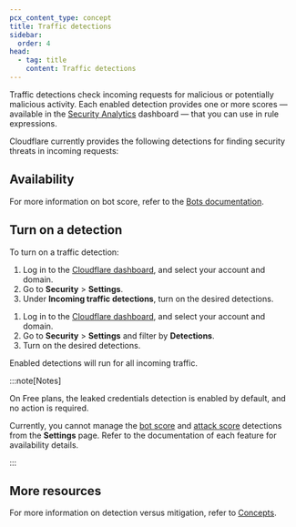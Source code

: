 ```yaml
---
pcx_content_type: concept
title: Traffic detections
sidebar:
  order: 4
head:
  - tag: title
    content: Traffic detections
---
```



Traffic detections check incoming requests for malicious or potentially malicious activity. Each enabled detection provides one or more scores — available in the [Security Analytics](/waf/analytics/security-analytics/) dashboard — that you can use in rule expressions.

Cloudflare currently provides the following detections for finding security threats in incoming requests:

<DirectoryListing />

## Availability

<FeatureTable id="security.waf_b_detections" />

For more information on bot score, refer to the [Bots documentation](/bots/concepts/bot-score/).

## Turn on a detection

To turn on a traffic detection:

<Tabs syncKey="dashNewNav"> <TabItem label="Old dashboard">

1. Log in to the [Cloudflare dashboard](https://dash.cloudflare.com/), and select your account and domain.
2. Go to **Security** > **Settings**.
3. Under **Incoming traffic detections**, turn on the desired detections.

</TabItem> <TabItem label="New dashboard" icon="rocket">

1. Log in to the [Cloudflare dashboard](https://dash.cloudflare.com/), and select your account and domain.
2. Go to **Security** > **Settings** and filter by **Detections**.
3. Turn on the desired detections.

</TabItem> </Tabs>

Enabled detections will run for all incoming traffic.

:::note[Notes]

On Free plans, the leaked credentials detection is enabled by default, and no action is required.

Currently, you cannot manage the [bot score](/bots/concepts/bot-score/) and [attack score](/waf/detections/attack-score/) detections from the **Settings** page. Refer to the documentation of each feature for availability details.

:::

## More resources

For more information on detection versus mitigation, refer to [Concepts](/waf/concepts/#detection-versus-mitigation).
